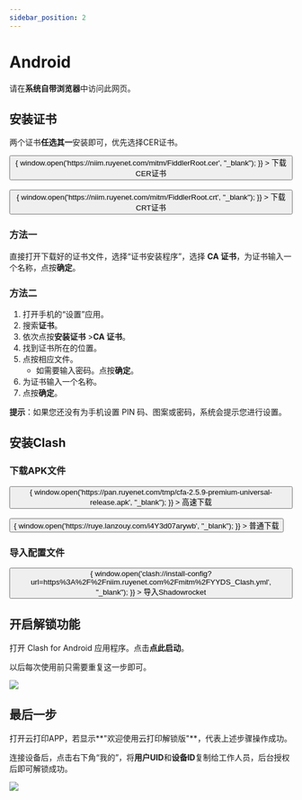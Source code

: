 ```yaml
---
sidebar_position: 2
---
```


#  Android

请在**系统自带浏览器**中访问此网页。

## 安装证书
两个证书**任选其一**安装即可，优先选择CER证书。

<div>
    <button className="button button--primary button--lg" onClick={()=> {
        window.open('https://niim.ruyenet.com/mitm/FiddlerRoot.cer', "_blank");
        }}
        >
        <Translate>下载CER证书</Translate>
    </button>
    <br />
</div>


<br />
<div>
    <button className="button button--primary button--lg" onClick={()=> {
        window.open('https://niim.ruyenet.com/mitm/FiddlerRoot.crt', "_blank");
        }}
        >
        <Translate>下载CRT证书</Translate>
    </button>
    <br />
</div>


### 方法一

直接打开下载好的证书文件，选择“证书安装程序”，选择 **CA 证书**，为证书输入一个名称，点按**确定**。

### 方法二

1. 打开手机的“设置”应用。
2. 搜索**证书**。
3. 依次点按**安装证书** >**CA 证书**。
4. 找到证书所在的位置。
5. 点按相应文件。
   - 如需要输入密码。点按**确定**。
6. 为证书输入一个名称。
7. 点按**确定**。

**提示**：如果您还没有为手机设置 PIN 码、图案或密码，系统会提示您进行设置。

## 安装Clash

### 下载APK文件

<div>
  <button
    className="button button--primary button--lg"
    onClick={() => {
      window.open('https://pan.ruyenet.com/tmp/cfa-2.5.9-premium-universal-release.apk', "_blank");
    }}
  >
    <Translate>高速下载</Translate>
  </button>
  <br />
</div>

<br />


<div>
  <button
    className="button button--primary button--lg"
    onClick={() => {
      window.open('https://ruye.lanzouy.com/i4Y3d07arywb', "_blank");
    }}
  >
    <Translate>普通下载</Translate>
  </button>
  <br />
</div>

### 导入配置文件

<div>
  <button
    className="button button--primary button--lg"
    onClick={() => {
      window.open('clash://install-config?url=https%3A%2F%2Fniim.ruyenet.com%2Fmitm%2FYYDS_Clash.yml', "_blank");
    }}
  >
    <Translate>导入Shadowrocket</Translate>
  </button>
  <br />
</div>

## 开启解锁功能

打开 Clash for Android 应用程序。点击**点此启动**。

以后每次使用前只需要重复这一步即可。

![](https://img01-xusong.91q.com/73B42CDB-5FEE-48CE-8535-B2C250DAD125.jpg)

## 最后一步

打开云打印APP，若显示**"欢迎使用云打印解锁版"**，代表上述步骤操作成功。

连接设备后，点击右下角“我的”，将**用户UID**和**设备ID**复制给工作人员，后台授权后即可解锁成功。

![](https://img01-xusong.91q.com/5AE66249-231F-424E-B765-6D7E89BE2F8B.jpg)

